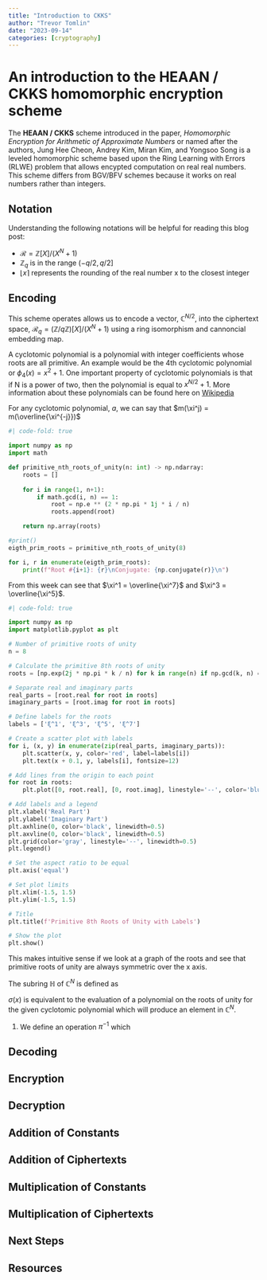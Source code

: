```yaml
---
title: "Introduction to CKKS"
author: "Trevor Tomlin"
date: "2023-09-14"
categories: [cryptography]
---
```


# An introduction to the **HEAAN / CKKS** homomorphic encryption scheme
The **HEAAN / CKKS** scheme introduced in the paper, *Homomorphic Encryption
for Arithmetic of Approximate Numbers* or named after the authors, Jung Hee Cheon, Andrey Kim, Miran Kim, and Yongsoo Song is a leveled
homomorphic scheme based upon the Ring Learning with Errors (RLWE) problem that allows encypted computation on real real numbers. This scheme differs from
BGV/BFV schemes because it works on real numbers rather than integers.

## Notation
Understanding the following notations will be helpful for reading this blog post:

* $\mathcal{R} = \mathbb{Z}[X]/(X^N +1)$
* $\mathbb{Z}_q$ is in the range $(−q/2, q/2]$
* $\lfloor x \rceil$ represents the rounding of the real number x to the closest integer

## Encoding 
This scheme operates allows us to encode a vector, $\mathbb{C}^{N/2}$, into the ciphertext space, $\mathcal{R}_q = (\mathbb{Z}/q\mathbb{Z})[X]/(X^N +1)$ 
using a ring isomorphism and cannoncial embedding map. 

A cyclotomic polynomial is a polynomial with integer coefficients whose roots are all
primitive. An example would be the 4th cyclotomic polynomial or $\phi_4(x) = x^2 + 1$.
One important property of cyclotomic polynomials is that if N is a power of two, then
the polynomial is equal to $x^{N/2} + 1$. More information about these polynomials can be 
found here on [Wikipedia](https://en.wikipedia.org/wiki/Cyclotomic_polynomial)

For any cyclotomic polynomial, $a$, we can say that $m(\xi^j) = m(\overline{\xi^{-j}})$ 


```python
#| code-fold: true

import numpy as np
import math

def primitive_nth_roots_of_unity(n: int) -> np.ndarray:
    roots = []
    
    for i in range(1, n+1):
        if math.gcd(i, n) == 1:
            root = np.e ** (2 * np.pi * 1j * i / n)
            roots.append(root)

    return np.array(roots)

#print()
eigth_prim_roots = primitive_nth_roots_of_unity(8)

for i, r in enumerate(eigth_prim_roots):
    print(f"Root #{i+1}: {r}\nConjugate: {np.conjugate(r)}\n")

```

From this week can see that $\xi^1 = \overline{\xi^7}$ and $\xi^3 = \overline{\xi^5}$.

```python
#| code-fold: true

import numpy as np
import matplotlib.pyplot as plt

# Number of primitive roots of unity
n = 8

# Calculate the primitive 8th roots of unity
roots = [np.exp(2j * np.pi * k / n) for k in range(n) if np.gcd(k, n) == 1]

# Separate real and imaginary parts
real_parts = [root.real for root in roots]
imaginary_parts = [root.imag for root in roots]

# Define labels for the roots
labels = ['ξ^1', 'ξ^3', 'ξ^5', 'ξ^7']

# Create a scatter plot with labels
for i, (x, y) in enumerate(zip(real_parts, imaginary_parts)):
    plt.scatter(x, y, color='red', label=labels[i])
    plt.text(x + 0.1, y, labels[i], fontsize=12)

# Add lines from the origin to each point
for root in roots:
    plt.plot([0, root.real], [0, root.imag], linestyle='--', color='blue')

# Add labels and a legend
plt.xlabel('Real Part')
plt.ylabel('Imaginary Part')
plt.axhline(0, color='black', linewidth=0.5)
plt.axvline(0, color='black', linewidth=0.5)
plt.grid(color='gray', linestyle='--', linewidth=0.5)
plt.legend()

# Set the aspect ratio to be equal
plt.axis('equal')

# Set plot limits
plt.xlim(-1.5, 1.5)
plt.ylim(-1.5, 1.5)

# Title
plt.title(f'Primitive 8th Roots of Unity with Labels')

# Show the plot
plt.show()
```

This makes intuitive sense if we look at a graph of the roots and see that primitive roots of unity are always symmetric over the x axis.

The subring $\mathbb{H}$ of $\mathbb{C}^N$ is defined as


$\sigma(x)$ is equivalent to the evaluation of a polynomial on the roots of unity
for the given cyclotomic polynomial which will produce an element in $\mathbb{C}^N$. 

1. We define an operation $\pi^{-1}$ which 

## Decoding

## Encryption

## Decryption

## Addition of Constants

## Addition of Ciphertexts

## Multiplication of Constants

## Multiplication of Ciphertexts

## Next Steps

## Resources
